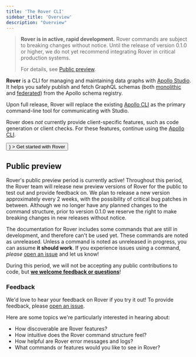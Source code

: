 ```yaml
---
title: 'The Rover CLI'
sidebar_title: 'Overview'
description: "Overview"
---
```



> **Rover is in active, rapid development.** Rover commands are subject to breaking changes without notice. Until the release of version 0.1.0 or higher, we do not yet recommend integrating Rover in critical production systems.
>
> For details, see [Public preview](#public-preview).

**Rover** is a CLI for managing and maintaining data graphs with [Apollo Studio](https://www.apollographql.com/docs/studio/). It helps you safely publish and fetch GraphQL schemas (both [monolithic](./graphs/) and [federated](./subgraphs/)) from the Apollo schema registry.

Upon full release, Rover will replace the existing [Apollo CLI](https://www.apollographql.com/docs/devtools/cli/) as the primary command-line tool for communicating with Studio.

Rover does _not_ currently provide client-specific features, such as code generation or client checks. For these features, continue using the [Apollo CLI](https://www.apollographql.com/docs/devtools/cli/).

<p>
  <Button
    size="large"
    color={colors.primary}
    as={<Link to="/getting-started" />}
  >
    Get started with Rover
  </Button>
</p>

## Public preview

Rover's public preview period is currently active! Throughout this period, the Rover team will release new preview versions of Rover for the public to test out and provide feedback on. We plan to release a new version approximately every 2 weeks, with the possibility of critical bug patches in between. Although we no longer have any planned changes to the command structure, prior to version 0.1.0 we reserve the right to make breaking changes in new releases without notice.

The documentation for Rover includes some commands that are still in development, and therefore can't be used yet. These commands are noted as unreleased. Unless a command is noted as unreleased in progress, you can assume **it should work**. If you experience issues using a command, _please_ [open an issue](https://github.com/apollographql/rover/issues/new/choose) and let us know!

During this period, we will not be accepting any public contributions to code, but [**we welcome feedback or questions**](#feedback)!

### Feedback

We'd love to hear your feedback on Rover if you try it out! To provide feedback, please [open an issue](https://github.com/apollographql/rover/issues/new/choose).

Here are some topics we're particularly interested in hearing about:

* How discoverable are Rover features?
* How intuitive does the Rover command structure feel?
* How helpful are Rover error messages and logs?
* What commands or features would you like to see in Rover?
